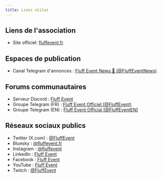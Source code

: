 ```yaml
---
title: Liens utiles
---
```


## Liens de l'association

- Site officiel: [fluffevent.fr](https://fluffevent.fr)


## Espaces de publication

- Canal Telegram d'annonces : [<span class="icon-[mdi--telegram] icon-align icon-fw"></span> Fluff Event News 📢 (@FluffEventNews)](https://t.me/FluffEventNews)


## Forums communautaires

- Serveur Discord : [<span class="icon-[mdi--discord] icon-align icon-fw"></span> Fluff Event](https://discord.com/invite/rAesnJHuPe)
- Groupe Telegram (FR) : [<span class="icon-[mdi--telegram] icon-align icon-fw"></span> Fluff Event Officiel (@FluffEvent)](https://t.me/FluffEvent)
- Groupe Telegram (EN) : [<span class="icon-[mdi--telegram] icon-align icon-fw"></span> Fluff Event Official (@FluffEventEN)](https://t.me/FluffEventEN)


## Réseaux sociaux publics

- Twitter (X.com) : [<span class="icon-[mdi--twitter] icon-align icon-fw"></span> @FluffEvent](https://x.com/FluffEvent)
- Bluesky : [<span class="icon-[line-md--bluesky] icon-align icon-fw"></span> @fluffevent.fr](https://bsky.app/profile/fluffevent.fr)
- Instagram : [<span class="icon-[mdi--instagram] icon-align icon-fw"></span> @fluffevent](https://www.instagram.com/fluffevent)
- LinkedIn : [<span class="icon-[mdi--linkedin] icon-align icon-fw"></span> Fluff Event](https://www.linkedin.com/company/fluffevent/)
- Facebook : [<span class="icon-[mdi--facebook] icon-align icon-fw"></span> Fluff Event](https://www.facebook.com/profile.php?id=100093328576197)
- YouTube : [<span class="icon-[mdi--youtube] icon-align icon-fw"></span> Fluff Event](https://www.youtube.com/channel/UCBnRzjbBwYsGYm2GZRpUIsA)
- Twitch : [<span class="icon-[mdi--twitch] icon-align icon-fw"></span> @FluffEvent](https://www.twitch.tv/fluffevent)

